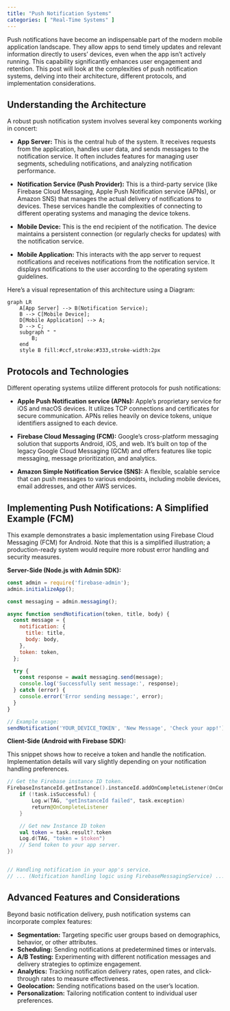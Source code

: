 ```yaml
---
title: "Push Notification Systems"
categories: [ "Real-Time Systems" ]
---
```


Push notifications have become an indispensable part of the modern mobile application landscape. They allow apps to send timely updates and relevant information directly to users' devices, even when the app isn't actively running. This capability significantly enhances user engagement and retention. This post will look at the complexities of push notification systems, delving into their architecture, different protocols, and implementation considerations.

## Understanding the Architecture

A robust push notification system involves several key components working in concert:

-   **App Server:** This is the central hub of the system. It receives requests from the application, handles user data, and sends messages to the notification service. It often includes features for managing user segments, scheduling notifications, and analyzing notification performance.

-   **Notification Service (Push Provider):** This is a third-party service (like Firebase Cloud Messaging, Apple Push Notification service (APNs), or Amazon SNS) that manages the actual delivery of notifications to devices. These services handle the complexities of connecting to different operating systems and managing the device tokens.

-   **Mobile Device:** This is the end recipient of the notification. The device maintains a persistent connection (or regularly checks for updates) with the notification service.

-   **Mobile Application:** This interacts with the app server to request notifications and receives notifications from the notification service. It displays notifications to the user according to the operating system guidelines.

Here's a visual representation of this architecture using a Diagram:

```mermaid
graph LR
    A[App Server] --> B(Notification Service);
    B --> C[Mobile Device];
    D[Mobile Application] --> A;
    D --> C;
    subgraph " "
        B;
    end
    style B fill:#ccf,stroke:#333,stroke-width:2px
```

## Protocols and Technologies

Different operating systems utilize different protocols for push notifications:

-   **Apple Push Notification service (APNs):** Apple's proprietary service for iOS and macOS devices. It utilizes TCP connections and certificates for secure communication. APNs relies heavily on device tokens, unique identifiers assigned to each device.

-   **Firebase Cloud Messaging (FCM):** Google's cross-platform messaging solution that supports Android, iOS, and web. It's built on top of the legacy Google Cloud Messaging (GCM) and offers features like topic messaging, message prioritization, and analytics.

-   **Amazon Simple Notification Service (SNS):** A flexible, scalable service that can push messages to various endpoints, including mobile devices, email addresses, and other AWS services.

## Implementing Push Notifications: A Simplified Example (FCM)

This example demonstrates a basic implementation using Firebase Cloud Messaging (FCM) for Android. Note that this is a simplified illustration; a production-ready system would require more robust error handling and security measures.

**Server-Side (Node.js with Admin SDK):**

``` javascript
const admin = require('firebase-admin');
admin.initializeApp();

const messaging = admin.messaging();

async function sendNotification(token, title, body) {
  const message = {
    notification: {
      title: title,
      body: body,
    },
    token: token,
  };

  try {
    const response = await messaging.send(message);
    console.log('Successfully sent message:', response);
  } catch (error) {
    console.error('Error sending message:', error);
  }
}

// Example usage:
sendNotification('YOUR_DEVICE_TOKEN', 'New Message', 'Check your app!');
```

**Client-Side (Android with Firebase SDK):**

This snippet shows how to receive a token and handle the notification. Implementation details will vary slightly depending on your notification handling preferences.

``` kotlin
// Get the Firebase instance ID token.
FirebaseInstanceId.getInstance().instanceId.addOnCompleteListener(OnCompleteListener { task ->
    if (!task.isSuccessful) {
        Log.w(TAG, "getInstanceId failed", task.exception)
        return@OnCompleteListener
    }

    // Get new Instance ID token
    val token = task.result?.token
    Log.d(TAG, "token = $token")
    // Send token to your app server.
})


// Handling notification in your app's service.
// ... (Notification handling logic using FirebaseMessagingService) ...
```

## Advanced Features and Considerations

Beyond basic notification delivery, push notification systems can incorporate complex features:

-   **Segmentation:** Targeting specific user groups based on demographics, behavior, or other attributes.
-   **Scheduling:** Sending notifications at predetermined times or intervals.
-   **A/B Testing:** Experimenting with different notification messages and delivery strategies to optimize engagement.
-   **Analytics:** Tracking notification delivery rates, open rates, and click-through rates to measure effectiveness.
-   **Geolocation:** Sending notifications based on the user's location.
-   **Personalization:** Tailoring notification content to individual user preferences.